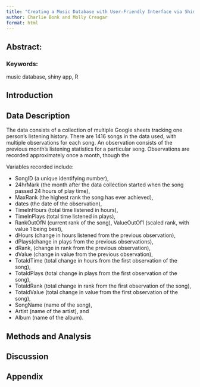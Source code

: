 ```yaml
---
title: "Creating a Music Database with User-Friendly Interface via Shiny"
author: Charlie Bonk and Molly Creagar
format: html
---
```


## Abstract:

### Keywords:

music database, shiny app, R

## Introduction



## Data Description

The data consists of a collection of multiple Google sheets tracking one person's listening history. There are 1416 songs in the data used, with multiple observations for each song. An observation consists of the previous month's listening statistics for a particular song. Observations are recorded approximately once a month, though the 

Variables recorded include: 

- SongID (a unique identifying number), 
- 24hrMark (the month after the data collection started when the song passed 24 hours of play time), 
- MaxRank (the highest rank the song has ever achieved), 
- dates (the date of the observation), 
- TimeInHours (total time listened in hours), 
- TimeInPlays (total time listened in plays), 
- RankOutOfN (current rank of the song), ValueOutOf1 (scaled rank, with value 1 being best), 
- dHours (change in hours listened from the previous observation), 
- dPlays(change in plays from the previous observations), 
- dRank, (change in rank from the previous observation), 
- dValue (change in value from the previous observation), 
- TotaldTime (total change in hours from the first observation of the song), 
- TotaldPlays (total change in plays from the first observation of the song), 
- TotaldRank (total change in rank from the first observation of the song), 
- TotaldValue (total change in value from the first observation of the song), 
- SongName (name of the song), 
- Artist (name of the artist), and 
- Album (name of the album).

## Methods and Analysis


## Discussion


## Appendix
